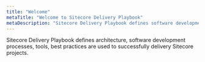 ```yaml
---
title: "Welcome"
metaTitle: "Welcome to Sitecore Delivery Playbook"
metaDescription: "Sitecore Delivery Playbook defines software development processes, tools, practices are used to successfully delivery Sitecore projects."
---
```


Sitecore Delivery Playbook defines architecture, software development processes, tools, best practices are used to successfully delivery Sitecore projects.
